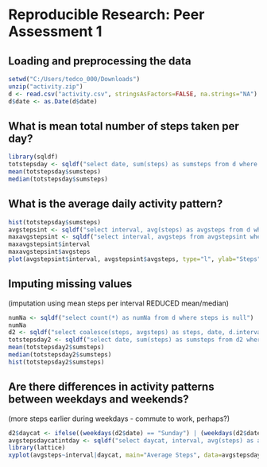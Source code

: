 # Reproducible Research: Peer Assessment 1


## Loading and preprocessing the data

```r
setwd("C:/Users/tedco_000/Downloads")
unzip("activity.zip")
d <- read.csv("activity.csv", stringsAsFactors=FALSE, na.strings="NA")
d$date <- as.Date(d$date)
```

## What is mean total number of steps taken per day?

```r
library(sqldf)
totstepsday <- sqldf("select date, sum(steps) as sumsteps from d where steps is not null group by 1")
mean(totstepsday$sumsteps)
median(totstepsday$sumsteps)
```

## What is the average daily activity pattern?

```r
hist(totstepsday$sumsteps)
avgstepsint <- sqldf("select interval, avg(steps) as avgsteps from d where steps is not null group by 1")
maxavgstepsint <- sqldf("select interval, avgsteps from avgstepsint where avgsteps in (select max(avgsteps) from avgstepsint)")
maxavgstepsint$interval
maxavgstepsint$avgsteps
plot(avgstepsint$interval, avgstepsint$avgsteps, type="l", ylab="Steps", xlab="Interval", main="Average Daily Steps by Interval")
```

## Imputing missing values 
(imputation using mean steps per interval REDUCED mean/median)

```r
numNa <- sqldf("select count(*) as numNa from d where steps is null")
numNa
d2 <- sqldf("select coalesce(steps, avgsteps) as steps, date, d.interval from d left join avgstepsint on d.interval=avgstepsint.interval")
totstepsday2 <- sqldf("select date, sum(steps) as sumsteps from d2 where steps is not null group by 1")
mean(totstepsday2$sumsteps)
median(totstepsday2$sumsteps)
hist(totstepsday2$sumsteps)
```

## Are there differences in activity patterns between weekdays and weekends?
(more steps earlier during weekdays - commute to work, perhaps?)
```r
d2$daycat <- ifelse((weekdays(d2$date) == "Sunday") | (weekdays(d2$date) == "Saturday"), "Weekend", "Weekday")
avgstepsdaycatintday <- sqldf("select daycat, interval, avg(steps) as avgsteps from d2 where steps is not null group by 1, 2")
library(lattice)
xyplot(avgsteps~interval|daycat, main="Average Steps", data=avgstepsdaycatintday, layout=(c(1,2)), type="l")
```
